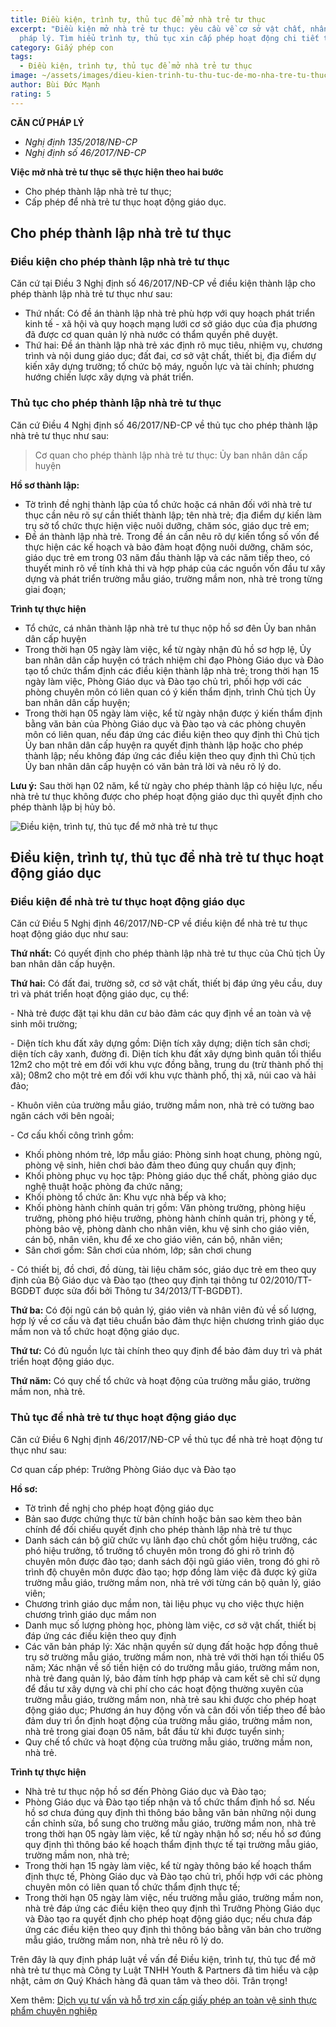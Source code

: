 ```yaml
---
title: Điều kiện, trình tự, thủ tục để mở nhà trẻ tư thục
excerpt: "Điều kiện mở nhà trẻ tư thục: yêu cầu về cơ sở vật chất, nhân sự và
  pháp lý. Tìm hiểu trình tự, thủ tục xin cấp phép hoạt động chi tiết tại đây!"
category: Giấy phép con
tags:
  - Điều kiện, trình tự, thủ tục để mở nhà trẻ tư thục
image: ~/assets/images/dieu-kien-trinh-tu-thu-tuc-de-mo-nha-tre-tu-thuc..jpg
author: Bùi Đức Mạnh
rating: 5
---
```

**CĂN CỨ PHÁP LÝ**

* *Nghị định 135/2018/NĐ-CP*
* *Nghị định số 46/2017/NĐ-CP*

**Việc mở nhà trẻ tư thục sẽ thực hiện theo hai bước**

* Cho phép thành lập nhà trẻ tư thục;
* Cấp phép để nhà trẻ tư thục hoạt động giáo dục.

## Cho phép thành lập nhà trẻ tư thục

### Điều kiện cho phép thành lập nhà trẻ tư thục

Căn cứ tại Điều 3 Nghị định số 46/2017/NĐ-CP về điều kiện thành lập cho phép thành lập nhà trẻ tư thục như sau:

* Thứ nhất: Có đề án thành lập nhà trẻ phù hợp với quy hoạch phát triển kinh tế - xã hội và quy hoạch mạng lưới cơ sở giáo dục của địa phương đã được cơ quan quản lý nhà nước có thẩm quyền phê duyệt.
* Thứ hai: Đề án thành lập nhà trẻ xác định rõ mục tiêu, nhiệm vụ, chương trình và nội dung giáo dục; đất đai, cơ sở vật chất, thiết bị, địa điểm dự kiến xây dựng trường; tổ chức bộ máy, nguồn lực và tài chính; phương hướng chiến lược xây dựng và phát triển.

### Thủ tục cho phép thành lập nhà trẻ tư thục

Căn cứ Điều 4 Nghị định số 46/2017/NĐ-CP về thủ tục cho phép thành lập nhà trẻ tư thục như sau:

> Cơ quan cho phép thành lập nhà trẻ tư thục: Ủy ban nhân dân cấp huyện

**Hồ sơ thành lập:**

* Tờ trình đề nghị thành lập của tổ chức hoặc cá nhân đối với nhà trẻ tư thục cần nêu rõ sự cần thiết thành lập; tên nhà trẻ; địa điểm dự kiến làm trụ sở tổ chức thực hiện việc nuôi dưỡng, chăm sóc, giáo dục trẻ em;
* Đề án thành lập nhà trẻ. Trong đề án cần nêu rõ dự kiến tổng số vốn để thực hiện các kế hoạch và bảo đảm hoạt động nuôi dưỡng, chăm sóc, giáo dục trẻ em trong 03 năm đầu thành lập và các năm tiếp theo, có thuyết minh rõ về tính khả thi và hợp pháp của các nguồn vốn đầu tư xây dựng và phát triển trường mẫu giáo, trường mầm non, nhà trẻ trong từng giai đoạn;

**Trình tự thực hiện**

* Tổ chức, cá nhân thành lập nhà trẻ tư thục nộp hồ sơ đên Ủy ban nhân dân cấp huyện
* Trong thời hạn 05 ngày làm việc, kể từ ngày nhận đủ hồ sơ hợp lệ, Ủy ban nhân dân cấp huyện có trách nhiệm chỉ đạo Phòng Giáo dục và Đào tạo tổ chức thẩm định các điều kiện thành lập nhà trẻ; trong thời hạn 15 ngày làm việc, Phòng Giáo dục và Đào tạo chủ trì, phối hợp với các phòng chuyên môn có liên quan có ý kiến thẩm định, trình Chủ tịch Ủy ban nhân dân cấp huyện;
* Trong thời hạn 05 ngày làm việc, kể từ ngày nhận được ý kiến thẩm định bằng văn bản của Phòng Giáo dục và Đào tạo và các phòng chuyên môn có liên quan, nếu đáp ứng các điều kiện theo quy định thì Chủ tịch Ủy ban nhân dân cấp huyện ra quyết định thành lập hoặc cho phép thành lập; nếu không đáp ứng các điều kiện theo quy định thì Chủ tịch Ủy ban nhân dân cấp huyện có văn bản trả lời và nêu rõ lý do.

**Lưu ý:** Sau thời hạn 02 năm, kể từ ngày cho phép thành lập có hiệu lực, nếu nhà trẻ tư thục không được cho phép hoạt động giáo dục thì quyết định cho phép thành lập bị hủy bỏ.

![Điều kiện, trình tự, thủ tục để mở nhà trẻ tư thục](~/assets/images/dieu-kien-trinh-tu-thu-tuc-de-mo-nha-tre-tu-thuc.jpg "Điều kiện, trình tự, thủ tục để mở nhà trẻ tư thục")

## Điều kiện, trình tự, thủ tục để nhà trẻ tư thục hoạt động giáo dục

### Điều kiện để nhà trẻ tư thục hoạt động giáo dục

Căn cứ Điều 5 Nghị định 46/2017/NĐ-CP về điều kiện để nhà trẻ tư thục hoạt động giáo dục như sau:

**Thứ nhất:** Có quyết định cho phép thành lập nhà trẻ tư thục của Chủ tịch Ủy ban nhân dân cấp huyện.

**Thứ hai:** Có đất đai, trường sở, cơ sở vật chất, thiết bị đáp ứng yêu cầu, duy trì và phát triển hoạt động giáo dục, cụ thể:

\-  Nhà trẻ được đặt tại khu dân cư bảo đảm các quy định về an toàn và vệ sinh môi trường;

\-  Diện tích khu đất xây dựng gồm: Diện tích xây dựng; diện tích sân chơi; diện tích cây xanh, đường đi. Diện tích khu đất xây dựng bình quân tối thiểu 12m2 cho một trẻ em đối với khu vực đồng bằng, trung du (trừ thành phố thị xã); 08m2 cho một trẻ em đối với khu vực thành phố, thị xã, núi cao và hải đảo;

\-  Khuôn viên của trường mẫu giáo, trường mầm non, nhà trẻ có tường bao ngăn cách với bên ngoài;

\-  Cơ cấu khối công trình gồm:

* Khối phòng nhóm trẻ, lớp mẫu giáo: Phòng sinh hoạt chung, phòng ngủ, phòng vệ sinh, hiên chơi bảo đảm theo đúng quy chuẩn quy định;
* Khối phòng phục vụ học tập: Phòng giáo dục thể chất, phòng giáo dục nghệ thuật hoặc phòng đa chức năng;
* Khối phòng tổ chức ăn: Khu vực nhà bếp và kho;
* Khối phòng hành chính quản trị gồm: Văn phòng trường, phòng hiệu trưởng, phòng phó hiệu trưởng, phòng hành chính quản trị, phòng y tế, phòng bảo vệ, phòng dành cho nhân viên, khu vệ sinh cho giáo viên, cán bộ, nhân viên, khu để xe cho giáo viên, cán bộ, nhân viên;
* Sân chơi gồm: Sân chơi của nhóm, lớp; sân chơi chung

\-  Có thiết bị, đồ chơi, đồ dùng, tài liệu chăm sóc, giáo dục trẻ em theo quy định của Bộ Giáo dục và Đào tạo (theo quy định tại thông tư 02/2010/TT-BGDĐT được sửa đổi bởi Thông tư 34/2013/TT-BGDĐT).

**Thứ ba:**  Có đội ngũ cán bộ quản lý, giáo viên và nhân viên đủ về số lượng, hợp lý về cơ cấu và đạt tiêu chuẩn bảo đảm thực hiện chương trình giáo dục mầm non và tổ chức hoạt động giáo dục.

**Thứ tư:**  Có đủ nguồn lực tài chính theo quy định để bảo đảm duy trì và phát triển hoạt động giáo dục.

**Thứ năm:**  Có quy chế tổ chức và hoạt động của trường mẫu giáo, trường mầm non, nhà trẻ.

### Thủ tục để nhà trẻ tư thục hoạt động giáo dục

Căn cứ Điều 6 Nghị định 46/2017/NĐ-CP về thủ tục để nhà trẻ hoạt động tư thục như sau:

Cơ quan cấp phép:  Trưởng Phòng Giáo dục và Đào tạo

**Hồ sơ:**

* Tờ trình đề nghị cho phép hoạt động giáo dục
* Bản sao được chứng thực từ bản chính hoặc bản sao kèm theo bản chính để đối chiếu quyết định cho phép thành lập nhà trẻ tư thục
* Danh sách cán bộ giữ chức vụ lãnh đạo chủ chốt gồm hiệu trưởng, các phó hiệu trưởng, tổ trưởng tổ chuyên môn trong đó ghi rõ trình độ chuyên môn được đào tạo; danh sách đội ngũ giáo viên, trong đó ghi rõ trình độ chuyên môn được đào tạo; hợp đồng làm việc đã được ký giữa trường mẫu giáo, trường mầm non, nhà trẻ với từng cán bộ quản lý, giáo viên;
* Chương trình giáo dục mầm non, tài liệu phục vụ cho việc thực hiện chương trình giáo dục mầm non
* Danh mục số lượng phòng học, phòng làm việc, cơ sở vật chất, thiết bị đáp ứng các điều kiện theo quy định
* Các văn bản pháp lý: Xác nhận quyền sử dụng đất hoặc hợp đồng thuê trụ sở trường mẫu giáo, trường mầm non, nhà trẻ với thời hạn tối thiểu 05 năm; Xác nhận về số tiền hiện có do trường mẫu giáo, trường mầm non, nhà trẻ đang quản lý, bảo đảm tính hợp pháp và cam kết sẽ chỉ sử dụng để đầu tư xây dựng và chi phí cho các hoạt động thường xuyên của trường mẫu giáo, trường mầm non, nhà trẻ sau khi được cho phép hoạt động giáo dục; Phương án huy động vốn và cân đối vốn tiếp theo để bảo đảm duy trì ổn định hoạt động của trường mẫu giáo, trường mầm non, nhà trẻ trong giai đoạn 05 năm, bắt đầu từ khi được tuyển sinh;
* Quy chế tổ chức và hoạt động của trường mẫu giáo, trường mầm non, nhà trẻ.

**Trình tự thực hiện**

* Nhà trẻ tư thục nộp hồ sơ đến Phòng Giáo dục và Đào tạo;
* Phòng Giáo dục và Đào tạo tiếp nhận và tổ chức thẩm định hồ sơ. Nếu hồ sơ chưa đúng quy định thì thông báo bằng văn bản những nội dung cần chỉnh sửa, bổ sung cho trường mẫu giáo, trường mầm non, nhà trẻ trong thời hạn 05 ngày làm việc, kể từ ngày nhận hồ sơ; nếu hồ sơ đúng quy định thì thông báo kế hoạch thẩm định thực tế tại trường mẫu giáo, trường mầm non, nhà trẻ;
* Trong thời hạn 15 ngày làm việc, kể từ ngày thông báo kế hoạch thẩm định thực tế, Phòng Giáo dục và Đào tạo chủ trì, phối hợp với các phòng chuyên môn có liên quan tổ chức thẩm định thực tế;
* Trong thời hạn 05 ngày làm việc, nếu trường mẫu giáo, trường mầm non, nhà trẻ đáp ứng các điều kiện theo quy định thì Trưởng Phòng Giáo dục và Đào tạo ra quyết định cho phép hoạt động giáo dục; nếu chưa đáp ứng các điều kiện theo quy định thì thông báo bằng văn bản cho trường mẫu giáo, trường mầm non, nhà trẻ nêu rõ lý do.

Trên đây là quy định pháp luật về vấn đề Điều kiện, trình tự, thủ tục để mở nhà trẻ tư thục mà Công ty Luật TNHH Youth & Partners đã tìm hiểu và cập nhật, cảm ơn Quý Khách hàng đã quan tâm và theo dõi. Trân trọng!

Xem thêm: [Dịch vụ tư vấn và hỗ trợ xin cấp giấy phép an toàn vệ sinh thực phẩm chuyên nghiệp](https://yplawfirm.vn/phap-ly/dich-vu-tu-van-va-ho-tro-xin-cap-giay-phep-an-toan-ve-sinh-thuc-pham-chuyen-nghiep)

[](https://yplawfirm.vn/phap-ly/dich-vu-tu-van-va-ho-tro-xin-cap-giay-phep-an-toan-ve-sinh-thuc-pham-chuyen-nghiep)
